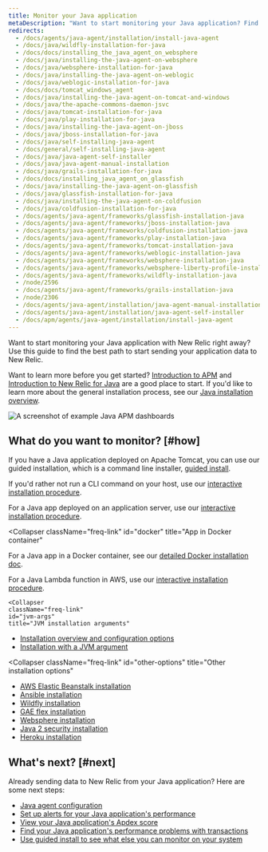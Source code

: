 ```yaml
---
title: Monitor your Java application
metaDescription: "Want to start monitoring your Java application? Find the best way to get started here."
redirects:
  - /docs/agents/java-agent/installation/install-java-agent
  - /docs/java/wildfly-installation-for-java
  - /docs/docs/installing_the_java_agent_on_websphere
  - /docs/java/installing-the-java-agent-on-websphere
  - /docs/java/websphere-installation-for-java
  - /docs/java/installing-the-java-agent-on-weblogic
  - /docs/java/weblogic-installation-for-java
  - /docs/docs/tomcat_windows_agent
  - /docs/java/installing-the-java-agent-on-tomcat-and-windows
  - /docs/java/the-apache-commons-daemon-jsvc
  - /docs/java/tomcat-installation-for-java
  - /docs/java/play-installation-for-java
  - /docs/java/installing-the-java-agent-on-jboss
  - /docs/java/jboss-installation-for-java
  - /docs/java/self-installing-java-agent
  - /docs/general/self-installing-java-agent
  - /docs/java/java-agent-self-installer
  - /docs/java/java-agent-manual-installation
  - /docs/java/grails-installation-for-java
  - /docs/docs/installing_java_agent_on_glassfish
  - /docs/java/installing-the-java-agent-on-glassfish
  - /docs/java/glassfish-installation-for-java
  - /docs/java/installing-the-java-agent-on-coldfusion
  - /docs/java/coldfusion-installation-for-java
  - /docs/agents/java-agent/frameworks/glassfish-installation-java
  - /docs/agents/java-agent/frameworks/jboss-installation-java
  - /docs/agents/java-agent/frameworks/coldfusion-installation-java
  - /docs/agents/java-agent/frameworks/play-installation-java
  - /docs/agents/java-agent/frameworks/tomcat-installation-java
  - /docs/agents/java-agent/frameworks/weblogic-installation-java
  - /docs/agents/java-agent/frameworks/websphere-installation-java
  - /docs/agents/java-agent/frameworks/websphere-liberty-profile-installation-java
  - /docs/agents/java-agent/frameworks/wildfly-installation-java
  - /node/2596
  - /docs/agents/java-agent/frameworks/grails-installation-java
  - /node/2306
  - /docs/agents/java-agent/installation/java-agent-manual-installation
  - /docs/agents/java-agent/installation/java-agent-self-installer
  - /docs/apm/agents/java-agent/installation/install-java-agent
---
```



Want to start monitoring your Java application with New Relic right away? Use this guide to find the best path to start sending your application data to New Relic.

Want to learn more before you get started? [Introduction to APM](/docs/apm/new-relic-apm/getting-started/introduction-apm) and [Introduction to New Relic for Java](/docs/apm/agents/java-agent/getting-started/introduction-new-relic-java) are a good place to start. If you'd like to learn more about the general installation process, see our [Java installation overview](/docs/apm/agents/java-agent/installation/java-install-overview).

<img
  title="Example Java APM dashboards"
  alt="A screenshot of example Java APM dashboards"
  src={javaApmExampleImage}
/>

## What do you want to monitor? [#how]

<CollapserGroup>
  <Collapser
    className="freq-link"
    id="on-host-tomcat"
    title="App deployed on Tomcat"
  >

  If you have a Java application deployed on Apache Tomcat, you can use our guided installation, which is a command line installer, [guided install](https://one.newrelic.com/nr1-core?state=588ed629-42d0-08ca-5da4-b2857d2c334c).

  If you'd rather not run a CLI command on your host, use our [interactive installation procedure](https://one.newrelic.com/nr1-core?state=d7f45117-b8dc-9e34-1190-358953c0c88e).
  

  </Collapser>
  <Collapser
    className="freq-link"
    id="on-host"
    title="App deployed on application server"
  >

  For a Java app deployed on an application server, use our [interactive installation procedure](https://one.newrelic.com/nr1-core?state=d7f45117-b8dc-9e34-1190-358953c0c88e).

  </Collapser>

  <Collapser
    className="freq-link"
    id="docker"
    title="App in Docker container"
  >

  For a Java app in a Docker container, see our [detailed Docker installation doc](/docs/apm/agents/java-agent/additional-installation/install-new-relic-java-agent-docker/).

  </Collapser>
  <Collapser
    className="freq-link"
    id="aws-lambda"
    title="Java Lambda function in AWS"
  >

  For a Java Lambda function in AWS, use our [interactive installation procedure](https://one.newrelic.com/nr1-core?state=5d2350c2-c8a7-80f6-9930-62ba8b72898f).
  

  </Collapser>

    <Collapser
    className="freq-link"
    id="jvm-args"
    title="JVM installation arguments"
  >

  * [Installation overview and configuration options](/docs/apm/agents/java-agent/getting-started/introduction-new-relic-java)
  * [Installation with a JVM argument](/docs/apm/agents/java-agent/installation/include-java-agent-jvm-argument)

  </Collapser>

  <Collapser
    className="freq-link"
    id="other-options"
    title="Other installation options"
  >

  * [AWS Elastic Beanstalk installation](/docs/apm/agents/java-agent/additional-installation/aws-elastic-beanstalk-installation-java)
  * [Ansible installation](/docs/apm/agents/java-agent/additional-installation/install-new-relic-java-agent-ansible)
  * [Wildfly installation](/docs/apm/agents/java-agent/additional-installation/wildfly-installation-java)
  * [GAE flex installation](docs/apm/agents/java-agent/additional-installation/install-new-relic-java-agent-gae-flexible-environment)
  * [Websphere installation](/docs/apm/agents/java-agent/additional-installation/ibm-websphere-application-server)
  * [Java 2 security installation](/docs/apm/agents/java-agent/installation/install-java-agent-java-2-security)
  * [Heroku installation](/docs/apm/agents/java-agent/heroku/java-agent-heroku)


  </Collapser>

</CollapserGroup>

## What's next? [#next]

Already sending data to New Relic from your Java application? Here are some next steps:

* [Java agent configuration](/docs/apm/agents/java-agent/configuration/java-agent-configuration-config-file)
* [Set up alerts for your Java application's performance](/docs/alerts-applied-intelligence/new-relic-alerts/get-started/your-first-nrql-condition)
* [View your Java application's Apdex score](docs/apm/new-relic-apm/apdex/view-your-apdex-score)
* [Find your Java application's performance problems with transactions](/docs/apm/apm-ui-pages/monitoring/transactions-page-find-specific-performance-problems/)
* [Use guided install to see what else you can monitor on your system](https://one.newrelic.com/nr1-core?state=b569e7a9-07fb-bbbc-7aed-2cd6161ca5e7)
